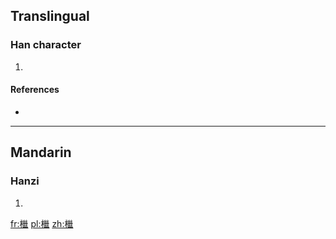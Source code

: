 ==Translingual==

===Han character===
{{Han char|rn=75|rad=木|as=14|sn=18|four=|canj=木女女戈 (DVVI)}}

# {{defn|Han|sort=木14}}

====References====
* {{Han ref|kx=0558.390|dkj=15737|dj=0948.110|hdz=21311.130|uh=6AB5|ud=27317}}

----

==Mandarin==

===Hanzi===
{{cmn-hanzi|pin=[[jì]] ([[ji4]])|wg=chi<sup>4</sup>}}

# {{defn|lang=cmn|sort=木14}}

[[fr:檵]]
[[pl:檵]]
[[zh:檵]]